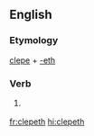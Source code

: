 ==English==

===Etymology===
[[clepe]] + [[-eth]]

===Verb===
{{head|en|verb form}}

# {{label|en|obsolete}} {{en-third-person singular of|clepe}}

[[fr:clepeth]]
[[hi:clepeth]]